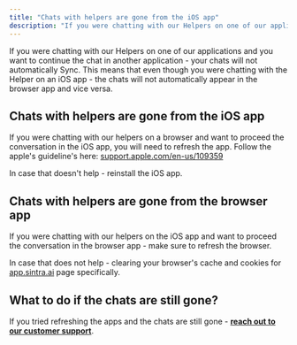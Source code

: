 ```yaml
---
title: "Chats with helpers are gone from the iOS app"
description: "If you were chatting with our Helpers on one of our applications and you want to continue the chat in another application - your chats will not automatically..."
---
```


If you were chatting with our Helpers on one of our applications and you want to continue the chat in another application - your chats will not automatically Sync. This means that even though you were chatting with the Helper on an iOS app - the chats will not automatically appear in the browser app and vice versa.

## Chats with helpers are gone from the iOS app

If you were chatting with our helpers on a browser and want to proceed the conversation in the iOS app, you will need to refresh the app. Follow the apple's guideline's here: [support.apple.com/en-us/109359](https://support.apple.com/en-us/109359)

In case that doesn't help - reinstall the iOS app.

## Chats with helpers are gone from the browser app

If you were chatting with our helpers on the iOS app and want to proceed the conversation in the browser app - make sure to refresh the browser.

In case that does not help - clearing your browser's cache and cookies for [app.sintra.ai](https://app.sintra.ai) page specifically. 

## What to do if the chats are still gone?

If you tried refreshing the apps and the chats are still gone - **[reach out to our customer support](https://help.sintra.ai/en/articles/9675474-how-to-reach-sintra-s-customer-support)**.